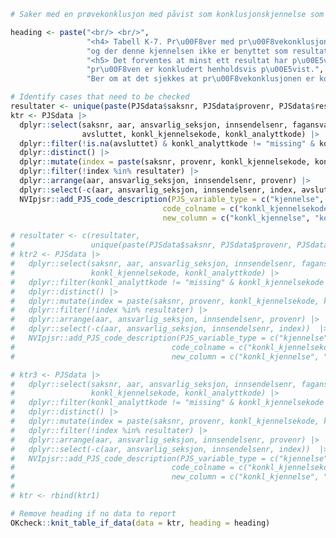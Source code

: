 
```r
# Saker med en prøvekonklusjon med påvist som konklusjonskjennelse som ikke er benyttet som resultatkjennelse på noen av undersøkelsene

heading <- paste("<br/> <br/>",
                 "<h4> Tabell K-7. Pr\u00F8ver med pr\u00F8vekonklusjon p\u00E5vist som konklusjonskjennelse",
                 "og der denne kjennelsen ikke er benyttet som resultatkjennelse for noen av unders\u00F8kelsene </h4>",
                 "<h5> Det forventes at minst ett resultat har p\u00E5vist som resultatkjennelse n\u00E5r",
                 "pr\u00F8ven er konkludert henholdsvis p\u00E5vist.",
                 "Ber om at det sjekkes at pr\u00F8vekonklusjonen er korrekt eller om resultatet mangler eller er feil. </h5>")

# Identify cases that need to be checked
resultater <- unique(paste(PJSdata$saksnr, PJSdata$provenr, PJSdata$res_kjennelsekode, PJSdata$res_analyttkode, sep = "-"))
ktr <- PJSdata |>
  dplyr::select(saksnr, aar, ansvarlig_seksjon, innsendelsenr, fagansvarlig_person, provenr,
                avsluttet, konkl_kjennelsekode, konkl_analyttkode) |>
  dplyr::filter(!is.na(avsluttet) & konkl_analyttkode != "missing" & konkl_kjennelsekode == "020209") |>
  dplyr::distinct() |>
  dplyr::mutate(index = paste(saksnr, provenr, konkl_kjennelsekode, konkl_analyttkode, sep = "-")) |>
  dplyr::filter(!index %in% resultater) |>
  dplyr::arrange(aar, ansvarlig_seksjon, innsendelsenr, provenr) |>
  dplyr::select(-c(aar, ansvarlig_seksjon, innsendelsenr, index, avsluttet))  |>
  NVIpjsr::add_PJS_code_description(PJS_variable_type = c("kjennelse", "analytt"),
                                  code_colname = c("konkl_kjennelsekode", "konkl_analyttkode"),
                                  new_column = c("konkl_kjennelse", "konkl_analytt")) 

# resultater <- c(resultater,
#                 unique(paste(PJSdata$saksnr, PJSdata$provenr, PJSdata$res_kjennelsekode, substr(PJSdata$res_analyttkode, 1, length_analytt), sep = "-")))
# ktr2 <- PJSdata |>
#   dplyr::select(saksnr, aar, ansvarlig_seksjon, innsendelsenr, fagansvarlig_person, provenr,
#                 konkl_kjennelsekode, konkl_analyttkode) |>
#   dplyr::filter(konkl_analyttkode != "missing" & konkl_kjennelsekode == "020103002") |>
#   dplyr::distinct() |>
#   dplyr::mutate(index = paste(saksnr, provenr, konkl_kjennelsekode, konkl_analyttkode, sep = "-")) |>
#   dplyr::filter(!index %in% resultater) |>
#   dplyr::arrange(aar, ansvarlig_seksjon, innsendelsenr, provenr) |>
#   dplyr::select(-c(aar, ansvarlig_seksjon, innsendelsenr, index))  |>
#   NVIpjsr::add_PJS_code_description(PJS_variable_type = c("kjennelse", "analytt"),
#                                   code_colname = c("konkl_kjennelsekode", "konkl_analyttkode"),
#                                   new_column = c("konkl_kjennelse", "konkl_analytt")) 

# ktr3 <- PJSdata |>
#   dplyr::select(saksnr, aar, ansvarlig_seksjon, innsendelsenr, fagansvarlig_person, provenr,
#                 konkl_kjennelsekode, konkl_analyttkode) |>
#   dplyr::filter(konkl_analyttkode != "missing" & konkl_kjennelsekode == "020403") |>
#   dplyr::distinct() |>
#   dplyr::mutate(index = paste(saksnr, provenr, konkl_kjennelsekode, konkl_analyttkode, sep = "-")) |>
#   dplyr::filter(!index %in% resultater) |>
#   dplyr::arrange(aar, ansvarlig_seksjon, innsendelsenr, provenr) |>
#   dplyr::select(-c(aar, ansvarlig_seksjon, innsendelsenr, index))  |>
#   NVIpjsr::add_PJS_code_description(PJS_variable_type = c("kjennelse", "analytt"),
#                                   code_colname = c("konkl_kjennelsekode", "konkl_analyttkode"),
#                                   new_column = c("konkl_kjennelse", "konkl_analytt")) 
# 
# ktr <- rbind(ktr1)

# Remove heading if no data to report
OKcheck::knit_table_if_data(data = ktr, heading = heading)
```
